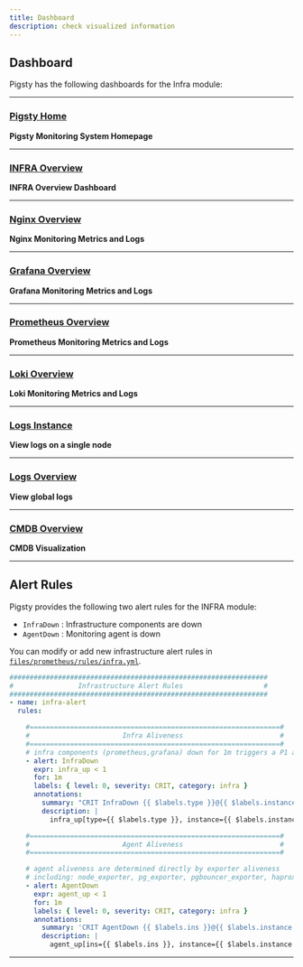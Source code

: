 ```yaml
---
title: Dashboard
description: check visualized information
---
```



## Dashboard

Pigsty has the following dashboards for the Infra module:

------

### [Pigsty Home](https://demo.pigsty.cc/d/pigsty)

**Pigsty Monitoring System Homepage**



------

### [INFRA Overview](https://demo.pigsty.cc/d/infra-overview)

**INFRA Overview Dashboard**



------

### [Nginx Overview](https://demo.pigsty.cc/d/nginx-overview)

**Nginx Monitoring Metrics and Logs**



------

### [Grafana Overview](https://demo.pigsty.cc/d/grafana-overview)

**Grafana Monitoring Metrics and Logs**



------

### [Prometheus Overview](https://demo.pigsty.cc/d/prometheus-overview)

**Prometheus Monitoring Metrics and Logs**



------

### [Loki Overview](https://demo.pigsty.cc/d/loki-overview)

**Loki Monitoring Metrics and Logs**



------

### [Logs Instance](https://demo.pigsty.cc/d/logs-instance)

**View logs on a single node**



------

### [Logs Overview](https://demo.pigsty.cc/d/logs-overview)

**View global logs**



------

### [CMDB Overview](https://demo.pigsty.cc/d/cmdb-overview)

**CMDB Visualization**



------

## Alert Rules

Pigsty provides the following two alert rules for the INFRA module:

- `InfraDown` : Infrastructure components are down
- `AgentDown` : Monitoring agent is down

You can modify or add new infrastructure alert rules in [`files/prometheus/rules/infra.yml`](https://github.com/pgsty/pigsty/blob/main/files/prometheus/rules/infra.yml).

```yaml
################################################################
#                Infrastructure Alert Rules                    #
################################################################
- name: infra-alert
  rules:

    #==============================================================#
    #                       Infra Aliveness                        #
    #==============================================================#
    # infra components (prometheus,grafana) down for 1m triggers a P1 alert
    - alert: InfraDown
      expr: infra_up < 1
      for: 1m
      labels: { level: 0, severity: CRIT, category: infra }
      annotations:
        summary: "CRIT InfraDown {{ $labels.type }}@{{ $labels.instance }}"
        description: |
          infra_up[type={{ $labels.type }}, instance={{ $labels.instance }}] = {{ $value  | printf "%.2f" }} < 1          

    #==============================================================#
    #                       Agent Aliveness                        #
    #==============================================================#

    # agent aliveness are determined directly by exporter aliveness
    # including: node_exporter, pg_exporter, pgbouncer_exporter, haproxy_exporter
    - alert: AgentDown
      expr: agent_up < 1
      for: 1m
      labels: { level: 0, severity: CRIT, category: infra }
      annotations:
        summary: 'CRIT AgentDown {{ $labels.ins }}@{{ $labels.instance }}'
        description: |
          agent_up[ins={{ $labels.ins }}, instance={{ $labels.instance }}] = {{ $value  | printf "%.2f" }} < 1          
```

------